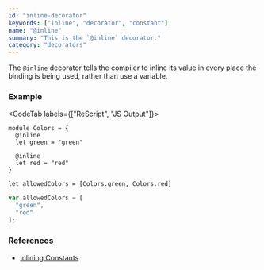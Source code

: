 ```yaml
---
id: "inline-decorator"
keywords: ["inline", "decorator", "constant"]
name: "@inline"
summary: "This is the `@inline` decorator."
category: "decorators"
---
```


The `@inline` decorator tells the compiler to inline its value
in every place the binding is being used, rather than use a variable.

### Example

<CodeTab labels={["ReScript", "JS Output"]}>

```res
module Colors = {
  @inline
  let green = "green"

  @inline
  let red = "red"
}

let allowedColors = [Colors.green, Colors.red]
```

```js
var allowedColors = [
  "green",
  "red"
];
```

</CodeTab>

### References

- [Inlining Constants](/docs/manual/latest/inlining-constants)
